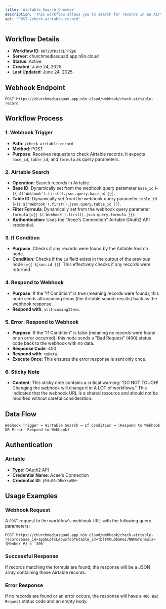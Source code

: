```yaml
---
title: 'Airtable Search Checker'
description: 'This workflow allows you to search for records in an Airtable base and table based on a provided formula, triggered by a webhook request. It then responds to the webhook with the search results or an error.'
api: "POST /check-airtable-record"
---
```


## Workflow Details

- **Workflow ID**: `8O72UfKslCLrPZp6`
- **Server**: churchmediasquad.app.n8n.cloud
- **Status**: Active
- **Created**: June 24, 2025
- **Last Updated**: June 24, 2025

## Webhook Endpoint

```
POST https://churchmediasquad.app.n8n.cloud/webhook/check-airtable-record
```

## Workflow Process

### 1. Webhook Trigger
- **Path**: `/check-airtable-record`
- **Method**: POST
- **Purpose**: Receives requests to check Airtable records. It expects `base_id`, `table_id`, and `formula` as query parameters.

### 2. Airtable Search
- **Operation**: Search records in Airtable.
- **Base ID**: Dynamically set from the webhook query parameter `base_id` (`={{ $('Webhook').first().json.query.base_id }}`).
- **Table ID**: Dynamically set from the webhook query parameter `table_id` (`={{ $('Webhook').first().json.query.table_id }}`).
- **Filter Formula**: Dynamically set from the webhook query parameter `formula` (`={{ $('Webhook').first().json.query.formula }}`).
- **Authentication**: Uses the "Acee's Connection" Airtable OAuth2 API credential.

### 3. If Condition
- **Purpose**: Checks if any records were found by the Airtable Search node.
- **Condition**: Checks if the `id` field exists in the output of the previous node (`={{ $json.id }}`). This effectively checks if any records were returned.

### 4. Respond to Webhook
- **Purpose**: If the "If Condition" is true (meaning records were found), this node sends all incoming items (the Airtable search results) back as the webhook response.
- **Respond with**: `allIncomingItems`.

### 5. Error: Respond to Webhook
- **Purpose**: If the "If Condition" is false (meaning no records were found or an error occurred), this node sends a "Bad Request" (400) status code back to the webhook with no data.
- **Response Code**: 400
- **Respond with**: `noData`.
- **Execute Once**: This ensures the error response is sent only once.

### 6. Sticky Note
- **Content**: This sticky note contains a critical warning: "DO NOT TOUCH! Changing the webhook will change it in A LOT of workflows." This indicates that the webhook URL is a shared resource and should not be modified without careful consideration.

## Data Flow

```
Webhook Trigger → Airtable Search → If Condition → (Respond to Webhook OR Error: Respond to Webhook)
```

## Authentication

### Airtable
- **Type**: OAuth2 API
- **Credential Name**: Acee's Connection
- **Credential ID**: `jBHiG9dORxXca5We`

## Usage Examples

### Webhook Request
A `POST` request to the workflow's webhook URL with the following query parameters:

```
POST https://churchmediasquad.app.n8n.cloud/webhook/check-airtable-record?base_id=app6LbfcLAbwsfobY&table_id=tblFX0L0bSHei7N8M&formula={Member #} = '306'
```

### Successful Response
If records matching the formula are found, the response will be a JSON array containing those Airtable records.

### Error Response
If no records are found or an error occurs, the response will have a `400 Bad Request` status code and an empty body.

